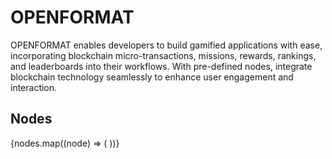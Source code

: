 
# OPENFORMAT

OPENFORMAT enables developers to build gamified applications with ease, incorporating blockchain micro-transactions,
missions, rewards, rankings, and leaderboards into their workflows. With pre-defined nodes, integrate blockchain
technology seamlessly to enhance user engagement and interaction.

## Nodes

<Cards num={3}>
  {nodes.map((node) => (
    <NodeCard
      key={node.meta.id}
      title={node.meta.name}
      image={node.meta.icon.url}
      href={`/showcase/openformat/${node.meta.id}`}
    />
  ))}
</Cards>
